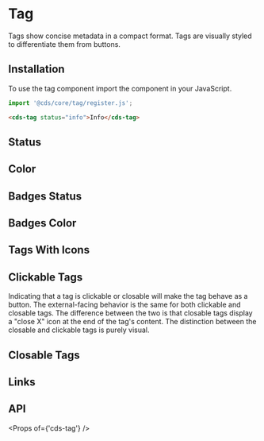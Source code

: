 
<Meta title="Components/Tag/Getting Started" />

# Tag

Tags show concise metadata in a compact format. Tags are visually styled to differentiate them from buttons.

## Installation

To use the tag component import the component in your JavaScript.

```typescript
import '@cds/core/tag/register.js';
```

```html
<cds-tag status="info">Info</cds-tag>
```

## Status

<Preview>
  <Story id="components-tag-stories--status" />
</Preview>

## Color

<Preview>
  <Story id="components-tag-stories--color" />
</Preview>

## Badges Status

<Preview>
  <Story id="components-tag-stories--badges-status" />
</Preview>

## Badges Color

<Preview>
  <Story id="components-tag-stories--badges-color" />
</Preview>

## Tags With Icons

<Preview>
  <Story id="components-tag-stories--tags-and-icons" />
</Preview>

## Clickable Tags

<cds-alert-group status="warning" cds-layout="m-b:lg">
  <cds-alert>
    Indicating that a tag is clickable or closable will make the tag behave as a button. The external-facing behavior is
    the same for both clickable and closable tags. The difference between the two is that closable tags display a "close
    X" icon at the end of the tag's content. The distinction between the closable and clickable tags is purely visual.
  </cds-alert>
</cds-alert-group>

<Preview>
  <Story id="components-tag-stories--clickable" />
</Preview>

## Closable Tags

<Preview>
  <Story id="components-tag-stories--closable" />
</Preview>

## Links

<Preview>
  <Story id="components-tag-stories--links" />
</Preview>

## API

<Props of={'cds-tag'} />

